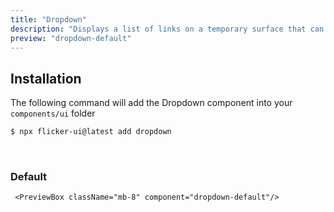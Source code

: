 ```yaml
---
title: "Dropdown"
description: "Displays a list of links on a temporary surface that can be opened / closed."
preview: "dropdown-default"
---
```



## Installation

The following command will add the Dropdown component into your `components/ui` folder

```bash
$ npx flicker-ui@latest add dropdown
```

<br />

### Default

     <PreviewBox className="mb-8" component="dropdown-default"/>
